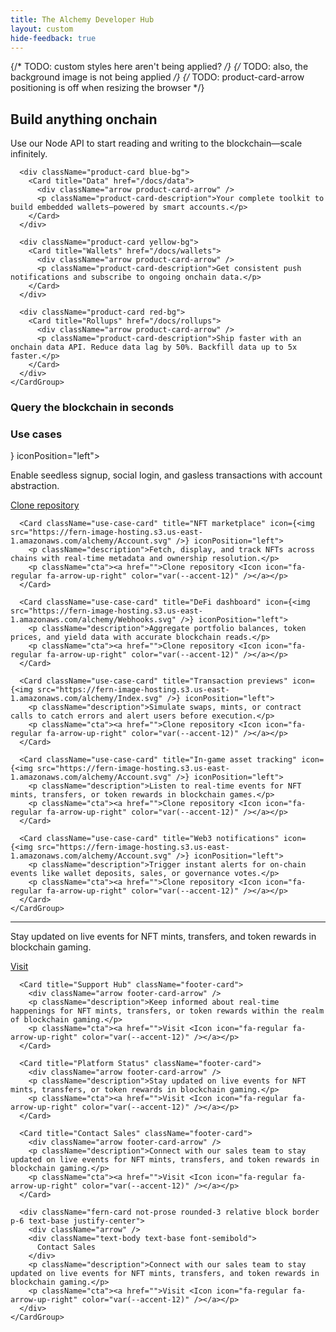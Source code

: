 ```yaml
---
title: The Alchemy Developer Hub
layout: custom
hide-feedback: true
---
```


<style>
{`
    /* Hide all anchor links on the homepage */
  [data-radix-popper-content-wrapper]:has(span[id^="radix-"]) {
    display: none !important;
  }
`}
</style>

{/* TODO: custom styles here aren't being applied? */}
{/* TODO: also, the background image is not being applied */}
{/* TODO: product-card-arrow positioning is off when resizing the browser */}

<div className="content">
  <div className="products">
    <h2 data-state="closed">Build anything onchain</h2>
    <CardGroup cols={2}>
      <div className="product-card red-bg">
        <Card title="Node" href="/docs/node">
          <div className="arrow product-card-arrow" />
          <p className="product-card-description">Use our Node API to start reading and writing to the blockchain—scale infinitely.</p>
        </Card>
      </div>

      <div className="product-card blue-bg">
        <Card title="Data" href="/docs/data">
          <div className="arrow product-card-arrow" />
          <p className="product-card-description">Your complete toolkit to build embedded wallets—powered by smart accounts.</p>
        </Card>
      </div>

      <div className="product-card yellow-bg">
        <Card title="Wallets" href="/docs/wallets">
          <div className="arrow product-card-arrow" />
          <p className="product-card-description">Get consistent push notifications and subscribe to ongoing onchain data.</p>
        </Card>
      </div>

      <div className="product-card red-bg">
        <Card title="Rollups" href="/docs/rollups">
          <div className="arrow product-card-arrow" />
          <p className="product-card-description">Ship faster with an onchain data API. Reduce data lag by 50%. Backfill data up to 5x faster.</p>
        </Card>
      </div>
    </CardGroup>
  </div>

  <div className="homepage-code-block">
    <h3 className="code-block-title">Query the blockchain in seconds</h3>
    <EndpointRequestSnippet endpoint="GET /v3/{apiKey}/getNFTsForCollection"/>
  </div>

  <div className="use-cases">
    <h3>Use cases</h3>
    <CardGroup cols={2}>
      <Card className="use-case-card" title="Crypto wallet onboarding" icon={<img src="https://fern-image-hosting.s3.us-east-1.amazonaws.com/alchemy/Supernode.svg" />} iconPosition="left">
        <p className="description">Enable seedless signup, social login, and gasless transactions with account abstraction.</p>
        <p className="cta"><a href="">Clone repository <Icon icon="fa-regular fa-arrow-up-right" color="var(--accent-12)" /></a></p>
      </Card>

      <Card className="use-case-card" title="NFT marketplace" icon={<img src="https://fern-image-hosting.s3.us-east-1.amazonaws.com/alchemy/Account.svg" />} iconPosition="left">
        <p className="description">Fetch, display, and track NFTs across chains with real-time metadata and ownership resolution.</p>
        <p className="cta"><a href="">Clone repository <Icon icon="fa-regular fa-arrow-up-right" color="var(--accent-12)" /></a></p>
      </Card>

      <Card className="use-case-card" title="DeFi dashboard" icon={<img src="https://fern-image-hosting.s3.us-east-1.amazonaws.com/alchemy/Webhooks.svg" />} iconPosition="left">
        <p className="description">Aggregate portfolio balances, token prices, and yield data with accurate blockchain reads.</p>
        <p className="cta"><a href="">Clone repository <Icon icon="fa-regular fa-arrow-up-right" color="var(--accent-12)" /></a></p>
      </Card>

      <Card className="use-case-card" title="Transaction previews" icon={<img src="https://fern-image-hosting.s3.us-east-1.amazonaws.com/alchemy/Index.svg" />} iconPosition="left">
        <p className="description">Simulate swaps, mints, or contract calls to catch errors and alert users before execution.</p>
        <p className="cta"><a href="">Clone repository <Icon icon="fa-regular fa-arrow-up-right" color="var(--accent-12)" /></a></p>
      </Card>

      <Card className="use-case-card" title="In-game asset tracking" icon={<img src="https://fern-image-hosting.s3.us-east-1.amazonaws.com/alchemy/Account.svg" />} iconPosition="left">
        <p className="description">Listen to real-time events for NFT mints, transfers, or token rewards in blockchain games.</p>
        <p className="cta"><a href="">Clone repository <Icon icon="fa-regular fa-arrow-up-right" color="var(--accent-12)" /></a></p>
      </Card>

      <Card className="use-case-card" title="Web3 notifications" icon={<img src="https://fern-image-hosting.s3.us-east-1.amazonaws.com/alchemy/Account.svg" />} iconPosition="left">
        <p className="description">Trigger instant alerts for on-chain events like wallet deposits, sales, or governance votes.</p>
        <p className="cta"><a href="">Clone repository <Icon icon="fa-regular fa-arrow-up-right" color="var(--accent-12)" /></a></p>
      </Card>
    </CardGroup>
  </div>
  <hr/>
  <div className="footer">
    <CardGroup cols={4}>
      <Card title="Alchemy University" className="footer-card">
        <div className="arrow footer-card-arrow" />
        <p className="description">Stay updated on live events for NFT mints, transfers, and token rewards in blockchain gaming.</p>
        <p className="cta"><a href="">Visit <Icon icon="fa-regular fa-arrow-up-right" color="var(--accent-12)" /></a></p>
      </Card>

      <Card title="Support Hub" className="footer-card">
        <div className="arrow footer-card-arrow" />
        <p className="description">Keep informed about real-time happenings for NFT mints, transfers, or token rewards within the realm of blockchain gaming.</p>
        <p className="cta"><a href="">Visit <Icon icon="fa-regular fa-arrow-up-right" color="var(--accent-12)" /></a></p>
      </Card>

      <Card title="Platform Status" className="footer-card">
        <div className="arrow footer-card-arrow" />
        <p className="description">Stay updated on live events for NFT mints, transfers, or token rewards in blockchain gaming.</p>
        <p className="cta"><a href="">Visit <Icon icon="fa-regular fa-arrow-up-right" color="var(--accent-12)" /></a></p>
      </Card>

      <Card title="Contact Sales" className="footer-card">
        <div className="arrow footer-card-arrow" />
        <p className="description">Connect with our sales team to stay updated on live events for NFT mints, transfers, and token rewards in blockchain gaming.</p>
        <p className="cta"><a href="">Visit <Icon icon="fa-regular fa-arrow-up-right" color="var(--accent-12)" /></a></p>
      </Card>

      <div className="fern-card not-prose rounded-3 relative block border p-6 text-base justify-center">
        <div className="arrow" />
        <div className="text-body text-base font-semibold">
          Contact Sales
        </div>
        <p className="description">Connect with our sales team to stay updated on live events for NFT mints, transfers, and token rewards in blockchain gaming.</p>
        <p className="cta"><a href="">Visit <Icon icon="fa-regular fa-arrow-up-right" color="var(--accent-12)" /></a></p>
      </div>
    </CardGroup>
  </div>
</div>

